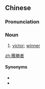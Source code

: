 {{also|获胜者}}
==Chinese==
{{zh-forms|s=获胜者|type=21}}

===Pronunciation===
{{zh-pron
|m=huòshèngzhě
|cat=n
}}

===Noun===
{{zh-noun}}

# [[victor]]; [[winner]]

[[zh:獲勝者]]

====Synonyms====
* {{zh-l|得勝者}}
* {{zh-l|勝利者}}